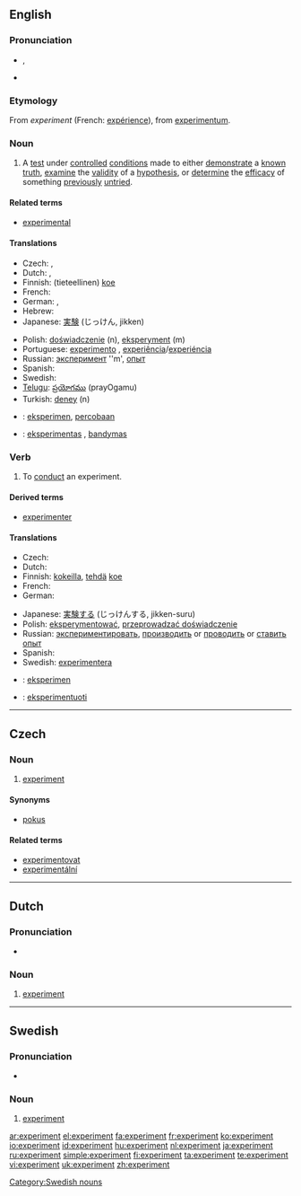 {{wikipedia}}
{{also|Experiment}}
==English==

===Pronunciation===
* {{IPA|/ɪkˈsper.ɪ.mənt/}}, {{SAMPA|/Ik"spEr.I.m@nt/}}
* {{audio|en-us-experiment.ogg|Audio (US)}}

===Etymology===
From {{etyl|fro}} ''experiment'' (French: [[expérience]]), from {{etyl|la}} [[experimentum]].

===Noun===
{{en-noun}}

# A [[test]] under [[controlled]] [[condition]]s  made to either [[demonstrate]] a [[known]] [[truth]], [[examine]] the [[validity]] of a [[hypothesis]], or [[determine]] the [[efficacy]] of something [[previously]] [[untried]].

====Related terms====
* [[experimental]]

====Translations====
{{trans-top|test under controlled conditions}}
* Czech: {{t-|cs|pokus|m}}, {{t-|cs|experiment|m}}
* Dutch: {{t+|nl|experiment|n}}, {{t-|nl|proef|f}}
* Finnish: (tieteellinen) [[koe]]
* French: {{t+|fr|expérience|f}}
* German: {{t+|de|Experiment|n}}, {{t+|de|Versuch|m}}
* Hebrew: {{t-|he|ניסוי|m|sc=Hebr}}
* Japanese: [[実験]] (じっけん, jikken)
{{trans-mid}}
* Polish: [[doświadczenie]] (n), [[eksperyment]] (m)
* Portuguese: [[experimento]] {{m}}, [[experiência]]/[[experiéncia]] {{f}}
* Russian: [[эксперимент]] ''m', [[опыт]] {{m}}
* Spanish: {{t-|es|experimento|m}}
* Swedish: {{t-|sv|experiment|n}}
* [[Telugu]]: [[ప్రయోగము]] (prayOgamu)
* Turkish: [[deney]] (n)
{{trans-bottom}}

{{checktrans-top}}
* {{ttbc|Indonesian}}: [[eksperimen]], [[coba|percobaan]]
* {{ttbc|Lithuanian}}: [[eksperimentas]] {{m}}, [[bandymas]] {{m}}
{{checktrans-bottom}}

===Verb===
{{en-verb}}

# {{intransitive}} To [[conduct]] an experiment.

====Derived terms====
* [[experimenter]]

====Translations====
{{trans-top|to conduct an experiment}}
* Czech: {{t-|cs|experimentovat}}
* Dutch: {{t+|nl|experimenteren}}
* Finnish: [[kokeilla]], [[tehdä]] [[koe]]
* French: {{t+|fr|expérimenter}}
* German: {{t-|de|experimentieren}}
{{trans-mid}}
* Japanese: [[実験する]] (じっけんする, jikken-suru)
* Polish: [[eksperymentować]], [[przeprowadzać doświadczenie]]
* Russian: [[экспериментировать]], [[производить]] or [[проводить]] or [[ставить]] [[опыт]]
* Spanish: {{t-|es|experimentar}}
* Swedish: [[experimentera]]
{{trans-bottom}}

{{checktrans-top}}
* {{ttbc|Indonesian}}: [[eksperimen]]
* {{ttbc|Lithuanian}}: [[eksperimentuoti]]
{{checktrans-bottom}}

----

==Czech==

===Noun===
{{cs-noun|g=m}}

# [[#English|experiment]]

====Synonyms====
* [[pokus]] {{m}}

====Related terms====
* [[experimentovat]]
* [[experimentální]]

----

==Dutch==

===Pronunciation===
* {{audio|Nl-experiment.ogg|audio}}

===Noun===
{{nl-noun|g=n|experimenten|experimentje}}

# [[#English|experiment]]

----

==Swedish==

===Pronunciation===
* {{audio|Sv-experiment.ogg|audio}}

===Noun===
{{infl|sv|noun|g=n}}
{{sv-noun-n-zero}}

# [[#English|experiment]]

[[Category:Swedish nouns]]

[[ar:experiment]]
[[el:experiment]]
[[fa:experiment]]
[[fr:experiment]]
[[ko:experiment]]
[[io:experiment]]
[[id:experiment]]
[[hu:experiment]]
[[nl:experiment]]
[[ja:experiment]]
[[ru:experiment]]
[[simple:experiment]]
[[fi:experiment]]
[[ta:experiment]]
[[te:experiment]]
[[vi:experiment]]
[[uk:experiment]]
[[zh:experiment]]